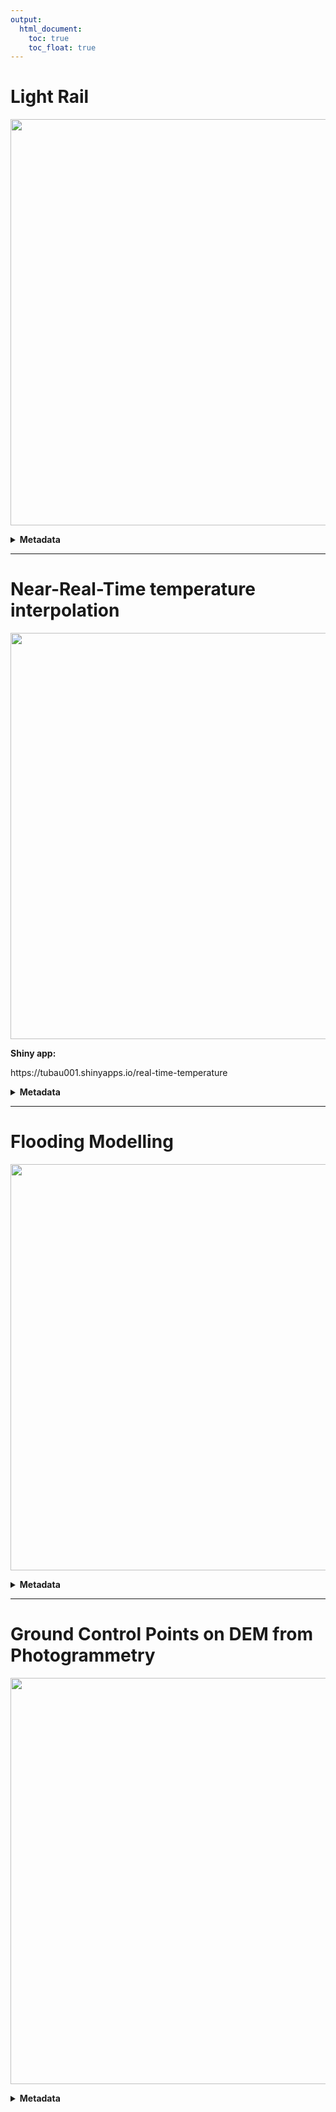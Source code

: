 ---
output:
  html_document:
    toc: true  
    toc_float: true  
---

# __Light Rail__

<img src="images/LigthRailCost.jpg" width="650px">

<div class="well"> 

<details>
<summary> __Metadata__    </summary> 
                

__Course name__ 

Geo-information Tools


__Course code__ 

GRS-20806


__Application of the products__ 

Compute route for a Light Rail and it's costs.


__Potential users__ 

 + Companies
 
 + Local governments
 

__Potential users' requirements__ 

Numbers and maps easy to understand.


__Motivation for choice of visualisation type__ 

Thematic map of the spatial cost of a Rail. It is easy to read, and can add written text providing extra information, like the total costs.


__Dataset(s) used__  

 + DEM
 
 + Buildings
 
 + Infraestructure
 
 + Water
 
 + Census
 
 + Landcover
 

__Processing method(s)__

 + Join and relate tables
 
 + Vector and grid buffers
 
 + Generalization of geometry
 
 + Create suitability raster
 
 + Create cospath and corridors
 
 + Design in ArcGIS
 
 + Compute costs
 

__Tools used for implementation__ 

  + ArcGIS
  
  + Model Builder 
  

__Reflection on final result__

The map is quite clear, showing areas with higher cost thicker that tracks with lower costs, and making the Ligth rail stand over a transparent background, which adds information but does not take over. with areas more expensive being thickest. Nevertheless adding labels for Most Suitable and Less suitable next to the suitabiliy lengend would make it better.3 scenarios were plotted due to uncertanies about the real cost, which price is significantly different, but better information about cost would solve the problem. The criteria used to select suitability areas is subjective, and prefered areas could differ applying different criteria. This allows to change suitability according to the user's preferences.

</details>
</div>

----

# __Near-Real-Time temperature interpolation__

<img src="images/TemperatureFr.png" width="650px">


__Shiny app:__

https://tubau001.shinyapps.io/real-time-temperature



<div class="well">
<details>
<summary> __Metadata__    </summary>

__Course name__ 

Advanced GIS for Earth and Environment


__Course code__ 


__Application of the products__

Compare interpolation methods and visualize current temperature at country level


__Potential users__

Anyone interested in current temperature at any country 


__Potential users' requirements__ 

Quickly understand the temperature from the map.


__Visualisation type__

2D reference map allows to show temperature data, colours chosen are related to temperature (blue=cold, red=warm).


__Dataset(s)__ 

Open Weather near real time data


__Processing method(s)__ 

  + Read temperature data from API
  
  + Select data for chosen location
  
  + interpolate
  
  + update data
  
  
__Tools used__ 
  
  + R: owm, gstat
  
  + shinny app
  
  + leaflet
  
  
__Reflection on final result__ 

The shiny app is still very slow due to the large computation time of the interpolation, especially when kriging is selected. Nevertheless, it does its function: it shows temperature near real time (15-30 min difference with real time). The selection of method and country is user friendly, nevertheless, it could still be improved, as there is no action button, to click when user wants apply a change, and the countries are searched by code, it would be more user friendly for the user to be able to write the country name instead.

</details>
</div>

----

# __Flooding Modelling__

<img src="images/Capture.png" width="650px">

<div class="well">
<details>
<summary> __Metadata__    </summary>

__Course name__ 

Modelling and geo statistics

__Course code__


__Application of the products__ 

Flood management


__Potential users__ 

Policy makers


__Potential users' requirements__ 

Easy to interprete


__Visualisation type__ 


__Dataset(s)__ 

Height point data, influx distribution data

__Processing method(s)__ 

Kriging, MonteCarlo

__Tools used__ 

NetLogo, Rstudio


__Reflection on result__ 

Result shows clearly areas safe and hazarduous, with distinct colous, but no information on the ucertanty. Such information is important for the quality of the model, but, if uncertanty is not ver big, the plot distinguishing safe and hazarduous areas can be used quite safely by policy makers without taking risks.

</details>
</div>

----

# __Ground Control Points on DEM from Photogrammetry__

<img src="images/DEMdif.png" width="650px">


<div class="well" >
<details>
<summary> __Metadata__    </summary>



__Course name__ 

Advanced Earth Observation


__Course code__


__Application of the products__ 

Gain understanding on Photogrammetry


__Potential users__ 

  + Photogrammetry users
  
  + Remote sensing scientists


__Potential users' requirements:__ 

Result easy to interpret


__Visualisation type__ 


__Dataset(s):__ 

  + Photographies from UAV
  
  + Ground Control Point coordinates


__Processing method(s)__ 
  
  + Structure-from-motion photogrammetry: Point Cloud, Mesh, Texture, Export DEM

  + Minus function ArcGIS to compute difference
  
  
__Tools used__ 

  + Agisoft Photoscan
  
  + ArcGIS


__Reflection on result__ 

Result can be read thanks to the colour selection: Positive, negative and areas with differences close to 0 have different colours, and it can be interpreted easily thanks to the legend.

</details>
</div>